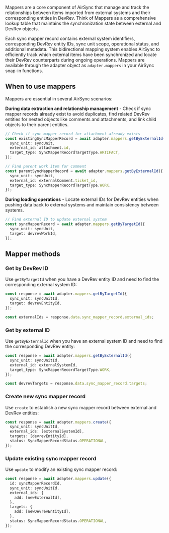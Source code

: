 Mappers are a core component of AirSync that manage and track the relationships between items imported from external systems and their corresponding entities in DevRev. Think of Mappers as a comprehensive lookup table that maintains the synchronization state between external and DevRev objects.

Each sync mapper record contains external system identifiers, corresponding DevRev entity IDs, sync unit scope, operational status, and additional metadata. This bidirectional mapping system enables AirSync to efficiently track which external items have been synchronized and locate their DevRev counterparts during ongoing operations. Mappers are available through the adapter object as `adapter.mappers` in your AirSync snap-in functions.

## When to use mappers

Mappers are essential in several AirSync scenarios:

**During data extraction and relationship management** - Check if sync mapper records already exist to avoid duplicates, find related DevRev entities for nested objects like comments and attachments, and link child objects to their parent entities.

```typescript
// Check if sync mapper record for attachment already exists
const existingSyncMapperRecord = await adapter.mappers.getByExternalId({
  sync_unit: syncUnit,
  external_id: attachment.id,
  target_type: SyncMapperRecordTargetType.ARTIFACT,
});

// Find parent work item for comment
const parentSyncMapperRecord = await adapter.mappers.getByExternalId({
  sync_unit: syncUnit,
  external_id: externalComment.ticket_id,
  target_type: SyncMapperRecordTargetType.WORK,
});
```

**During loading operations** - Locate external IDs for DevRev entities when pushing data back to external systems and maintain consistency between systems.

```typescript
// Find external ID to update external system
const syncMapperRecord = await adapter.mappers.getByTargetId({
  sync_unit: syncUnit,
  target: devrevWorkId,
});
```

## Mapper methods

### Get by DevRev ID

Use `getByTargetId` when you have a DevRev entity ID and need to find the corresponding external system ID:

```typescript
const response = await adapter.mappers.getByTargetId({
  sync_unit: syncUnitId,
  target: devrevEntityId,
});

const externalIds = response.data.sync_mapper_record.external_ids;
```

### Get by external ID

Use `getByExternalId` when you have an external system ID and need to find the corresponding DevRev entity:

```typescript
const response = await adapter.mappers.getByExternalId({
  sync_unit: syncUnitId,
  external_id: externalSystemId,
  target_type: SyncMapperRecordTargetType.WORK,
});

const devrevTargets = response.data.sync_mapper_record.targets;
```

### Create new sync mapper record

Use `create` to establish a new sync mapper record between external and DevRev entities:

```typescript
const response = await adapter.mappers.create({
  sync_unit: syncUnitId,
  external_ids: [externalSystemId],
  targets: [devrevEntityId],
  status: SyncMapperRecordStatus.OPERATIONAL,
});
```

### Update existing sync mapper record

Use `update` to modify an existing sync mapper record:

```typescript
const response = await adapter.mappers.update({
  id: syncMapperRecordId,
  sync_unit: syncUnitId,
  external_ids: {
    add: [newExternalId],
  },
  targets: {
    add: [newDevrevEntityId],
  },
  status: SyncMapperRecordStatus.OPERATIONAL,
});
```
